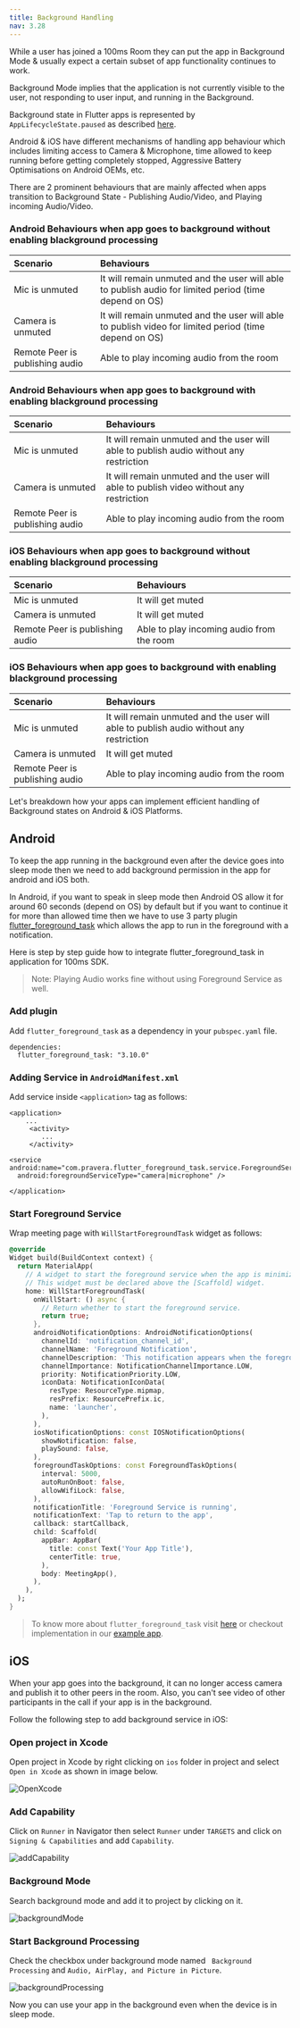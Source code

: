 ```yaml
---
title: Background Handling
nav: 3.28
---
```


While a user has joined a 100ms Room they can put the app in Background Mode & usually expect a certain subset of app functionality continues to work. 

Background Mode implies that the application is not currently visible to the user, not responding to user input, and running in the Background. 

Background state in Flutter apps is represented by `AppLifecycleState.paused` as described [here](https://api.flutter.dev/flutter/dart-ui/AppLifecycleState.html#paused).

Android & iOS have different mechanisms of handling app behaviour which includes limiting access to Camera & Microphone, time allowed to keep running before getting  completely stopped, Aggressive Battery Optimisations on Android OEMs, etc.

There are 2 prominent behaviours that are mainly affected when apps transition to Background State - Publishing Audio/Video, and Playing incoming Audio/Video.

### Android Behaviours when app goes to background without enabling blackground processing

| **Scenario**   | **Behaviours**                                 |
| :------------- | :----------------------------------------------------- |
| Mic is unmuted | It will remain unmuted and the user will able to publish audio for limited period (time depend on OS) |
| Camera is unmuted | It will remain unmuted and the user will able to publish video for limited period (time depend on OS)  |
| Remote Peer is publishing audio | Able to play incoming audio from the room |

### Android Behaviours when app goes to background with enabling blackground processing

| **Scenario**   | **Behaviours**                                 |
| :------------- | :----------------------------------------------------- |
| Mic is unmuted | It will remain unmuted and the user will able to publish audio without any restriction |
| Camera is unmuted | It will remain unmuted and the user will able to publish video without any restriction |
| Remote Peer is publishing audio | Able to play incoming audio from the room |

### iOS Behaviours when app goes to background without enabling blackground processing

| **Scenario**   | **Behaviours**                                 |
| :------------- | :----------------------------------------------------- |
| Mic is unmuted | It will get muted |
| Camera is unmuted | It will get muted |
| Remote Peer is publishing audio | Able to play incoming audio from the room |

### iOS Behaviours when app goes to background with enabling blackground processing

| **Scenario**   | **Behaviours**                                 |
| :------------- | :----------------------------------------------------- |
| Mic is unmuted |It will remain unmuted and the user will able to publish audio without any restriction  |
| Camera is unmuted | It will get muted |
| Remote Peer is publishing audio | Able to play incoming audio from the room |


Let's breakdown how your apps can implement efficient handling of Background states on Android & iOS Platforms.

## Android

To keep the app running in the background even after the device goes into sleep mode then we need to add background permission in the app for android and iOS both.

In Android, if you want to speak in sleep mode then Android OS allow it for around 60 seconds (depend on OS) by default but if you want to continue it for more than allowed time then we have to use 3 party plugin [flutter_foreground_task](https://pub.dev/packages/flutter_foreground_task) which allows the app to run in the foreground with a notification.

Here is step by step guide how to integrate flutter_foreground_task in application for 100ms SDK.

> Note: Playing Audio works fine without using Foreground Service as well.

<div className="steps-container">

### Add plugin
Add `flutter_foreground_task` as a dependency in your `pubspec.yaml` file.
```
dependencies:
  flutter_foreground_task: "3.10.0"
```

### Adding Service in `AndroidManifest.xml`

Add service inside `<application>` tag as follows:
```
<application>
    ...
     <activity>
        ...
     </activity>

<service android:name="com.pravera.flutter_foreground_task.service.ForegroundService" 
  android:foregroundServiceType="camera|microphone" />

</application>
```

### Start Foreground Service
Wrap meeting page with `WillStartForegroundTask` widget as follows:
```dart
@override
Widget build(BuildContext context) {
  return MaterialApp(
    // A widget to start the foreground service when the app is minimized or closed.
    // This widget must be declared above the [Scaffold] widget.
    home: WillStartForegroundTask(
      onWillStart: () async {
        // Return whether to start the foreground service.
        return true;
      },
      androidNotificationOptions: AndroidNotificationOptions(
        channelId: 'notification_channel_id',
        channelName: 'Foreground Notification',
        channelDescription: 'This notification appears when the foreground service is running.',
        channelImportance: NotificationChannelImportance.LOW,
        priority: NotificationPriority.LOW,
        iconData: NotificationIconData(
          resType: ResourceType.mipmap,
          resPrefix: ResourcePrefix.ic,
          name: 'launcher',
        ),
      ),
      iosNotificationOptions: const IOSNotificationOptions(
        showNotification: false,
        playSound: false,
      ),
      foregroundTaskOptions: const ForegroundTaskOptions(
        interval: 5000,
        autoRunOnBoot: false,
        allowWifiLock: false,
      ),
      notificationTitle: 'Foreground Service is running',
      notificationText: 'Tap to return to the app',
      callback: startCallback,
      child: Scaffold(
        appBar: AppBar(
          title: const Text('Your App Title'),
          centerTitle: true,
        ),
        body: MeetingApp(),
      ),
    ),
  );
}
```
</div>

> To know more about `flutter_foreground_task` visit [here](https://pub.dev/packages/flutter_foreground_task) or checkout implementation in our [example app](https://github.com/100mslive/100ms-flutter/tree/main/example).

## iOS

When your app goes into the background, it can no longer access camera and publish it to other peers in the room. Also, you can't see video of other participants in the call if your app is in the background.

Follow the following step to add background service in iOS:

<div className="steps-container">

### Open project in Xcode

Open project in Xcode by right clicking on `ios` folder in project and select `Open in Xcode` as shown in image below.

![OpenXcode](/docs/v2/flutter-background-service-1.png)

### Add Capability

Click on `Runner` in Navigator then select `Runner` under `TARGETS` and click on `Signing & Capabilities` and add `Capability`.

![addCapability](/docs/v2/flutter-background-service-2.png)

### Background Mode

Search background mode and add it to project by clicking on it.

![backgroundMode](/docs/v2/flutter-background-service-3.png)

### Start Background Processing

Check the checkbox under background mode named ` Background Processing` and `Audio, AirPlay, and Picture in Picture`.

![backgroundProcessing](/docs/v2/flutter-background-service-4.png)

</div>

Now you can use your app in the background even when the device is in sleep mode.